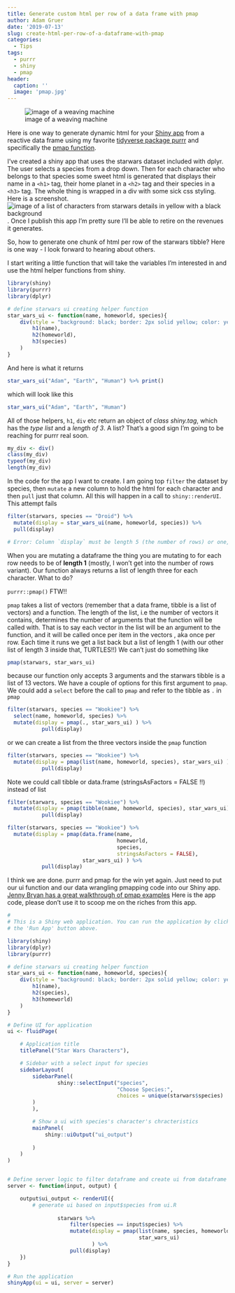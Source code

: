 ```yaml
---
title: Generate custom html per row of a data frame with pmap
author: Adam Gruer
date: '2019-07-13'
slug: create-html-per-row-of-a-dataframe-with-pmap
categories:
  - Tips
tags:
  - purrr
  - shiny
  - pmap
header:
  caption: ''
  image: 'pmap.jpg'
---
```


![image of a weaving machine](pmap.jpg)

Here is one way to generate dynamic html for your [Shiny app](https://shiny.rstudio.com/) from a reactive data frame using my favorite [tidyverse package purrr](https://purrr.tidyverse.org/) and specifically the [pmap function](https://purrr.tidyverse.org/reference/map2.html).

I've created a shiny app that uses the starwars dataset included with dplyr. The user selects a species from a drop down. Then for each character who belongs to that species some sweet html is generated that displays their name in a `<h1>` tag, their home planet in a `<h2>` tag and their species in a `<h3>` tag.  The whole thing is wrapped in a div with some sick css styling.  Here is a screenshot.
![image of a list of characters from starwars details in yellow with a black background](app.png).  Once I publish this app I'm pretty sure I'll be able to retire on the revenues it generates.

So, how to generate one chunk of html per row of the starwars tibble? Here is one way - I look forward to hearing about others.

I start writing a little function that will take the variables I'm interested in and use the html helper functions from shiny.

```r
library(shiny)
library(purrr)
library(dplyr)

```


```r
# define starwars ui creating helper function
star_wars_ui <- function(name, homeworld, species){
    div(style = "background: black; border: 2px solid yellow; color: yellow",
        h1(name),
        h2(homeworld),
        h3(species)
    )
}
```

And here is what it returns

```r
star_wars_ui("Adam", "Earth", "Human") %>% print()
```

which will look like this

```r
star_wars_ui("Adam", "Earth", "Human")
```

All of those helpers, `h1`, `div` etc return an object of *class shiny.tag*, which has the *type list* and a *length of 3*.  A list? That's a good sign I'm going to be reaching for purrr real soon.

```r
my_div <- div()
class(my_div)
typeof(my_div)
length(my_div)
```

In the code for the app I want to create. I am going top `filter` the dataset by species, then `mutate` a new column to hold the html for each character and then `pull` just that column.  All this will happen in a call to `shiny::renderUI`.
This attempt fails

```r
filter(starwars, species == "Droid") %>%
  mutate(display = star_wars_ui(name, homeworld, species)) %>%
  pull(display)

# Error: Column `display` must be length 5 (the number of rows) or one, not 3
```

When you are mutating a dataframe the thing you are mutating to for each row needs to be of **length 1** (mostly, I won't get into the number of rows variant).
Our function always returns a list of length three for each character. What to do?

`purrr::pmap()` FTW!!

`pmap` takes a list of vectors (remember that a data frame, tibble is a list of vectors) and a function.  The length of the list, i.e the number of vectors it contains, determines the number of arguments that the function will be called with.  That is to say each vector in the list will be an argument to the function, and it will be called once per item in the vectors , aka once per row.  Each time it runs we get a list back but a list of length 1 (with our other list of length 3 inside that, TURTLES!!)
We can't just do something like

```r
pmap(starwars, star_wars_ui)
```

because our function only accepts 3 arguments and the starwars tibble is a list of 13 vectors.
We have a couple of options for this first argument to `pmap`.
We could add a `select` before the call to `pmap` and refer to the tibble as `.`
in `pmap`

```r
filter(starwars, species == "Wookiee") %>%
  select(name, homeworld, species) %>%
  mutate(display = pmap(., star_wars_ui) ) %>%
           pull(display)
```

or we can create a list from the three vectors inside the `pmap` function

```r
filter(starwars, species == "Wookiee") %>%
  mutate(display = pmap(list(name, homeworld, species), star_wars_ui) ) %>%
           pull(display)
```

Note we could call tibble or data.frame (stringsAsFactors = FALSE !!) instead of list

```r
filter(starwars, species == "Wookiee") %>% 
  mutate(display = pmap(tibble(name, homeworld, species), star_wars_ui) ) %>% 
           pull(display)
```

```r
filter(starwars, species == "Wookiee") %>% 
  mutate(display = pmap(data.frame(name,
                                   homeworld,
                                   species,
                                   stringsAsFactors = FALSE),
                        star_wars_ui) ) %>% 
           pull(display)
```

I think we are done. purrr and pmap for the win yet again. Just need to put our ui function and our data wrangling pmapping code into our Shiny app.
[Jenny Bryan has a great walkthrough of pmap examples](https://github.com/jennybc/row-oriented-workflows/blob/master/ex06_runif-via-pmap.md)
Here is the app code, please don't use it to scoop me on the riches from this app.

```r
#
# This is a Shiny web application. You can run the application by clicking
# the 'Run App' button above.

library(shiny)
library(dplyr)
library(purrr)

# define starwars ui creating helper function
star_wars_ui <- function(name, homeworld, species){
    div(style = "background: black; border: 2px solid yellow; color: yellow",
        h1(name),
        h2(species),
        h3(homeworld)
    )
}

# Define UI for application
ui <- fluidPage(

    # Application title
    titlePanel("Star Wars Characters"),

    # Sidebar with a select input for species
    sidebarLayout(
        sidebarPanel(
                shiny::selectInput("species",
                                   "Choose Species:",
                                   choices = unique(starwars$species)
        )
        ),

        # Show a ui with species's character's chracteristics
        mainPanel(
            shiny::uiOutput("ui_output")
            
        )
    )
)


# Define server logic to filter dataframe and create ui from dataframe variables
server <- function(input, output) {

    output$ui_output <- renderUI({
        # generate ui based on input$species from ui.R
                 
                starwars %>% 
                    filter(species == input$species) %>% 
                    mutate(display = pmap(list(name, species, homeworld),
                                          star_wars_ui)
                           ) %>% 
                    pull(display) 
    })
}

# Run the application 
shinyApp(ui = ui, server = server)
```





